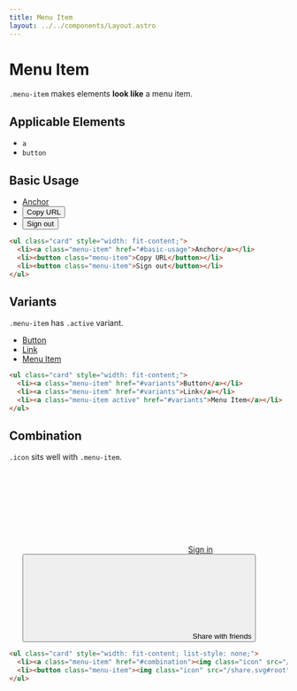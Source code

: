 ```yaml
---
title: Menu Item
layout: ../../components/Layout.astro
---
```



# Menu Item

`.menu-item` makes elements **look like** a menu item.

## Applicable Elements

- `a`
- `button`

## Basic Usage

<SamplePane filled>
  <ul class="card" style="width: fit-content; background: var(--sui-color-surface);">
    <li><a class="menu-item" href="#basic-usage">Anchor</a></li>
    <li><button class="menu-item">Copy URL</button></li>
    <li><button class="menu-item">Sign out</button></li>
  </ul>
</SamplePane>

```html
<ul class="card" style="width: fit-content;">
  <li><a class="menu-item" href="#basic-usage">Anchor</a></li>
  <li><button class="menu-item">Copy URL</button></li>
  <li><button class="menu-item">Sign out</button></li>
</ul>
```

## Variants

`.menu-item` has `.active` variant.

<SamplePane filled>
  <ul class="card" style="width: fit-content;">
    <li><a class="menu-item" href="#variants">Button</a></li>
    <li><a class="menu-item" href="#variants">Link</a></li>
    <li><a class="menu-item active" href="#variants">Menu Item</a></li>
  </ul>
</SamplePane>

```html
<ul class="card" style="width: fit-content;">
  <li><a class="menu-item" href="#variants">Button</a></li>
  <li><a class="menu-item" href="#variants">Link</a></li>
  <li><a class="menu-item active" href="#variants">Menu Item</a></li>
</ul>
```

## Combination

`.icon` sits well with `.menu-item`.

<SamplePane filled>
  <ul class="card" style="width: fit-content; list-style: none;">
    <li><a class="menu-item" href="#combination"><svg class="icon"><use href={`${import.meta.env.BASE_URL}signin.svg#root`} /></svg>Sign in</a></li>
    <li><button class="menu-item"><svg class="icon"><use href={`${import.meta.env.BASE_URL}share.svg#root`} /></svg>Share with friends</button></li>
  </ul>
</SamplePane>

```html
<ul class="card" style="width: fit-content; list-style: none;">
  <li><a class="menu-item" href="#combination"><img class="icon" src="/sign_in.svg#root" />Sign in</a></li>
  <li><button class="menu-item"><img class="icon" src="/share.svg#root" />Share with friends</button></li>
</ul>
```
